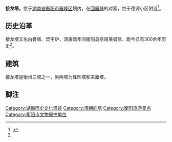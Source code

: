 {{文物保护单位
| 级别 = 衡阳市
| 省区市 = 衡阳市
| 图片 = [[File:Jielong_Tower.JPG|350px]]<br>接龙塔全景
| |名称 = 接龙塔全景
| 编号 = 5-0015-3-001
| 分类 = 古建筑类
| 时代 = [[清|清]]
| 所在 = [[湖南省|湖南省]][[衡阳市|衡阳市]]
| 登录 = 2015年
| Cat =
}}
'''接龙塔，'''位于[[湖南省|湖南省]][[衡阳市|衡阳市]][[雁峰区|雁峰区]]境内，在[[回雁峰|回雁峰]]的对面，位于德源小区附近<ref name=":0">{{Cite web|url=http://www.hyyfq.gov.cn/main/yanfengzhengwu/xwzx1/yfyw/388b9ebf-20d9-4bdd-87bb-bde54d30948c.shtml|title=市委常委、市委宣传部部长谢宏治现场调研接龙塔修缮维护及周边改造建设|accessdate=2017年1月26日|author=陈翰飞|date=2012年11月16日|publisher=雁峰区委宣传部|archive-url=https://web.archive.org/web/20170207112935/http://www.hyyfq.gov.cn/main/yanfengzhengwu/xwzx1/yfyw/388b9ebf-20d9-4bdd-87bb-bde54d30948c.shtml|archive-date=2017年2月7日|dead-url=yes}}</ref>。

== 历史沿革 ==
接龙塔又名白骨塔、焚字炉，清康熙年间衡阳县丞周某倡修，距今已有300余年历史<ref name=":0" />。

== 建筑 ==
接龙塔是衡州三塔之一，另两塔为珠晖塔和来雁塔。

== 脚注 ==
{{Reflist|2}}

{{衡州三塔}}
[[Category:湖南历史文化遗迹|Category:湖南历史文化遗迹]]
[[Category:清朝的塔|Category:清朝的塔]]
[[Category:衡阳旅游景点|Category:衡阳旅游景点]]
[[Category:衡阳市文物保护单位|Category:衡阳市文物保护单位]]